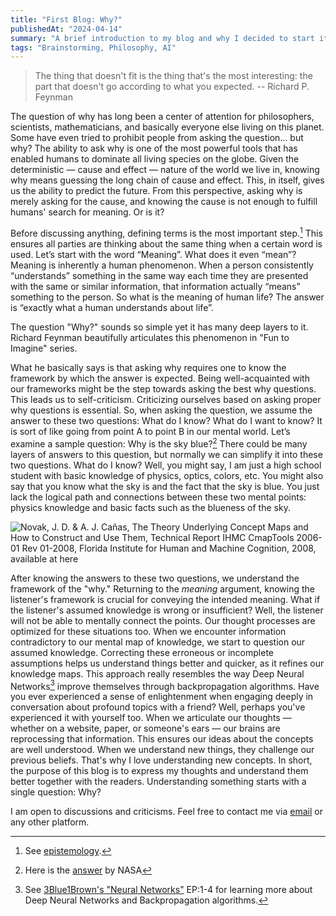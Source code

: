 ```yaml
---
title: "First Blog: Why?"
publishedAt: "2024-04-14"
summary: "A brief introduction to my blog and why I decided to start it."
tags: "Brainstorming, Philosophy, AI"
---
```



> The thing that doesn't fit is the thing that's the most interesting: the part that doesn't go according to what you expected. -- Richard P. Feynman

The question of why has long been a center of attention for philosophers, scientists, mathematicians, and basically everyone else living on this planet. Some have even tried to prohibit people from asking the question… but why? The ability to ask why is one of the most powerful tools that has enabled humans to dominate all living species on the globe. Given the deterministic — cause and effect — nature of the world we live in, knowing why means guessing the long chain of cause and effect. This, in itself, gives us the ability to predict the future. From this perspective, asking why is merely asking for the cause, and knowing the cause is not enough to fulfill humans' search for meaning. Or is it?

Before discussing anything, defining terms is the most important step.[^1] This ensures all parties are thinking about the same thing when a certain word is used. Let’s start with the word “Meaning”. What does it even “mean”? Meaning is inherently a human phenomenon. When a person consistently “understands” something in the same way each time they are presented with the same or similar information, that information actually “means” something to the person. So what is the meaning of human life? The answer is “exactly what a human understands about life”.

The question "Why?" sounds so simple yet it has many deep layers to it. Richard Feynman beautifully articulates this phenomenon in "Fun to Imagine" series.

<YouTube id="36GT2zI8lVA" />

What he basically says is that asking why requires one to know the framework by which the answer is expected. Being well-acquainted with our frameworks might be the step towards asking the best why questions. This leads us to self-criticism. Criticizing ourselves based on asking proper why questions is essential. So, when asking the question, we assume the answer to these two questions: What do I know? What do I want to know? It is sort of like going from point A to point B in our mental world. Let’s examine a sample question: Why is the sky blue?[^2] There could be many layers of answers to this question, but normally we can simplify it into these two questions. What do I know? Well, you might say, I am just a high school student with basic knowledge of physics, optics, colors, etc. You might also say that you know what the sky is and the fact that the sky is blue. You just lack the logical path and connections between these two mental points: physics knowledge and basic facts such as the blueness of the sky.

![Novak, J. D. & A. J. Cañas, The Theory Underlying Concept Maps and How to Construct and Use Them, Technical Report IHMC CmapTools 2006-01 Rev 01-2008, Florida Institute for Human and Machine Cognition, 2008, available at here](/blog/concept-maps.jpg)

After knowing the answers to these two questions, we understand the framework of the "why." Returning to the _meaning_ argument, knowing the listener's framework is crucial for conveying the intended meaning. What if the listener's assumed knowledge is wrong or insufficient? Well, the listener will not be able to mentally connect the points. Our thought processes are optimized for these situations too. When we encounter information contradictory to our mental map of knowledge, we start to question our assumed knowledge. Correcting these erroneous or incomplete assumptions helps us understand things better and quicker, as it refines our knowledge maps. This approach really resembles the way Deep Neural Networks[^3] improve themselves through backpropagation algorithms.
<YouTube id="Ilg3gGewQ5U" />
Have you ever experienced a sense of enlightenment when engaging deeply in conversation about profound topics with a friend? Well, perhaps you've experienced it with yourself too. When we articulate our thoughts — whether on a website, paper, or someone's ears — our brains are reprocessing that information. This ensures our ideas about the concepts are well understood. When we understand new things, they challenge our previous beliefs. That's why I love understanding new concepts. In short, the purpose of this blog is to express my thoughts and understand them better together with the readers. Understanding something starts with a single question: Why?


[^1]: See [epistemology](https://plato.stanford.edu/entries/epistemology/).
[^2]: Here is the [answer](https://spaceplace.nasa.gov/blue-sky/en/%20target=_blank) by NASA
[^3]: See [3Blue1Brown's "Neural Networks"](https://youtube.com/playlist?list=PLZHQObOWTQDNU6R1_67000Dx_ZCJB-3pi) EP:1-4 for learning more about Deep Neural Networks and Backpropagation algorithms.


<Callout emoji="💭">
    I am open to discussions and criticisms. Feel free to contact me via <a href="mailto:matinhuseynzade@gmail.com">email</a> or any other platform.
</Callout>